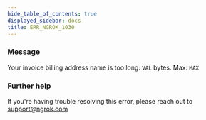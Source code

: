 ```yaml
---
hide_table_of_contents: true
displayed_sidebar: docs
title: ERR_NGROK_1030
---
```


### Message

Your invoice billing address name is too long: `VAL` bytes. Max: `MAX`

### Further help

If you're having trouble resolving this error, please reach out to [support@ngrok.com](mailto:support@ngrok.com?subject=Help%20with%20ERR_NGROK_1030)
